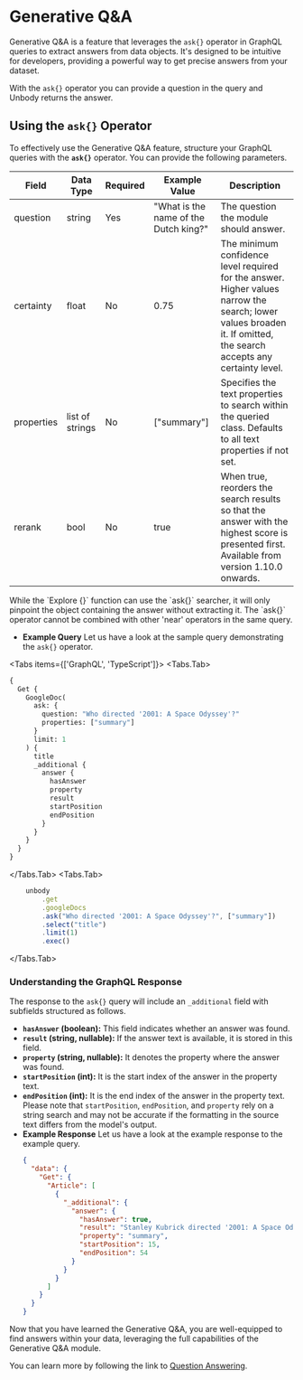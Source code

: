 
# Generative Q&A

Generative Q&A is a feature that leverages the `ask{}` operator in GraphQL queries to extract answers from data objects. It's designed to be intuitive for developers, providing a powerful way to get precise answers from your dataset.

With the `ask{}` operator you can provide a question in the query and Unbody returns the answer.

## Using the `ask{}` Operator

To effectively use the Generative Q&A feature, structure your GraphQL queries with the **`ask{}`** operator. You can provide the following parameters.

| Field      | Data Type       | Required | Example Value                         | Description                                                                                                                                                         |
| ---------- | --------------- | -------- | ------------------------------------- | ------------------------------------------------------------------------------------------------------------------------------------------------------------------- |
| question   | string          | Yes      | "What is the name of the Dutch king?" | The question the module should answer.                                                                                                                              |
| certainty  | float           | No       | 0.75                                  | The minimum confidence level required for the answer. Higher values narrow the search; lower values broaden it. If omitted, the search accepts any certainty level. |
| properties | list of strings | No       | ["summary"]                           | Specifies the text properties to search within the queried class. Defaults to all text properties if not set.                                                       |
| rerank     | bool            | No       | true                                  | When true, reorders the search results so that the answer with the highest score is presented first. Available from version 1.10.0 onwards.                         |

<Callout type="info" emoji="💡">
  While the `Explore {}` function can use the `ask{}` searcher, it will only
  pinpoint the object containing the answer without extracting it.
</Callout>

<Callout type="info" emoji="💡">
  The `ask{}` operator cannot be combined with other 'near' operators in the
  same query.
</Callout>

- **Example Query**
  Let us have a look at the sample query demonstrating the `ask{}` operator.

<Tabs items={['GraphQL', 'TypeScript']}>
<Tabs.Tab>
  ```graphql copy
  {
    Get {
      GoogleDoc(
        ask: {
          question: "Who directed '2001: A Space Odyssey'?"
          properties: ["summary"]
        }
        limit: 1
      ) {
        title
        _additional {
          answer {
            hasAnswer
            property
            result
            startPosition
            endPosition
          }
        }
      }
    }
  }
  ```
</Tabs.Tab>
<Tabs.Tab>
```ts
    unbody
        .get
        .googleDocs
        .ask("Who directed '2001: A Space Odyssey'?", ["summary"])
        .select("title")
        .limit(1)
        .exec()
```
</Tabs.Tab>
</Tabs>

### Understanding the GraphQL Response

The response to the `ask{}` query will include an `_additional` field with subfields structured as follows.

- **`hasAnswer` (boolean):** This field indicates whether an answer was found.
- **`result` (string, nullable):** If the answer text is available, it is stored in this field.
- **`property` (string, nullable):** It denotes the property where the answer was found.
- **`startPosition` (int):** It is the start index of the answer in the property text.
- **`endPosition` (int):** It is the end index of the answer in the property text.
  Please note that `startPosition`, `endPosition`, and `property` rely on a string search and may not be accurate if the formatting in the source text differs from the model's output.
- **Example Response**
  Let us have a look at the example response to the example query.
  ```json
  {
    "data": {
      "Get": {
        "Article": [
          {
            "_additional": {
              "answer": {
                "hasAnswer": true,
                "result": "Stanley Kubrick directed '2001: A Space Odyssey.'",
                "property": "summary",
                "startPosition": 15,
                "endPosition": 54
              }
            }
          }
        ]
      }
    }
  }
  ```

Now that you have learned the Generative Q&A, you are well-equipped to find answers within your data, leveraging the full capabilities of the Generative Q&A module.

You can learn more by following the link to [Question Answering](Question%20Answering%20e8078c2124b540c987a30b91febbdf9f.md).
